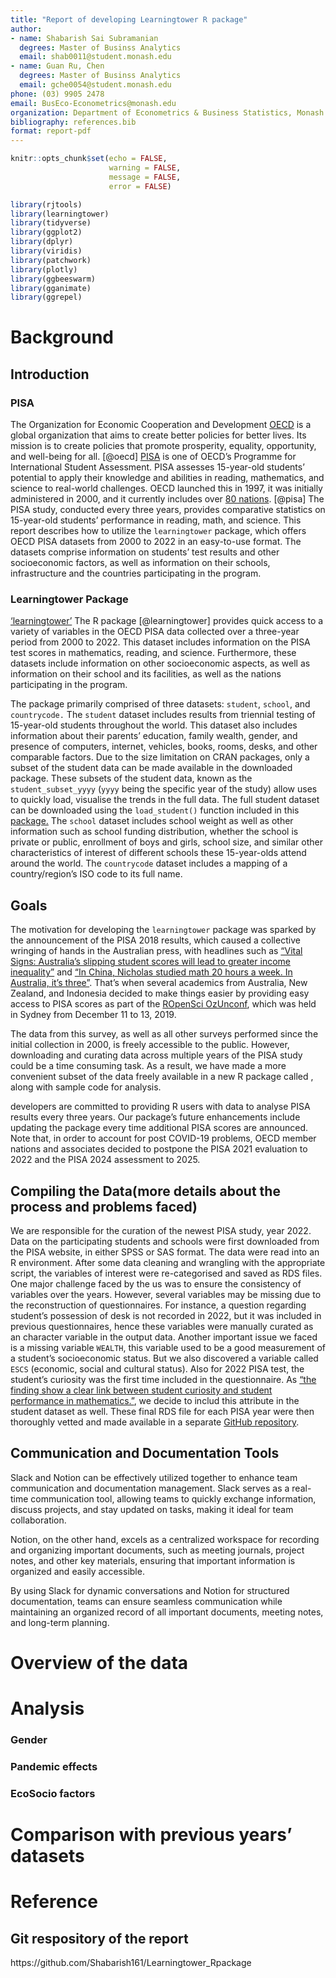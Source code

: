 ```yaml
---
title: "Report of developing Learningtower R package"
author:
- name: Shabarish Sai Subramanian
  degrees: Master of Businss Analytics
  email: shab0011@student.monash.edu
- name: Guan Ru, Chen
  degrees: Master of Businss Analytics
  email: gche0054@student.monash.edu
phone: (03) 9905 2478
email: BusEco-Econometrics@monash.edu
organization: Department of Econometrics & Business Statistics, Monash University
bibliography: references.bib
format: report-pdf
---
```

```r
knitr::opts_chunk$set(echo = FALSE, 
                      warning = FALSE, 
                      message = FALSE, 
                      error = FALSE)
```

```r
library(rjtools)
library(learningtower)
library(tidyverse)
library(ggplot2)
library(dplyr)
library(viridis)
library(patchwork)
library(plotly)
library(ggbeeswarm)
library(gganimate)
library(ggrepel)
```

# Background

## Introduction

### PISA

The Organization for Economic Cooperation and Development [OECD](https://www.oecd.org/about/) is a global organization that aims to create better policies for better lives. Its mission is to create policies that promote prosperity, equality, opportunity, and well-being for all. [@oecd] [PISA](https://www.oecd.org/pisa/) is one of OECD's Programme for International Student Assessment. PISA assesses 15-year-old students' potential to apply their knowledge and abilities in reading, mathematics, and science to real-world challenges. OECD launched this in 1997, it was initially administered in 2000, and it currently includes over [80 nations](https://www.oecd.org/pisa/aboutpisa/pisa-participants.html). [@pisa] The PISA study, conducted every three years, provides comparative statistics on 15-year-old students' performance in reading, math, and science. This report describes how to utilize the `learningtower` package, which offers OECD PISA datasets from 2000 to 2022 in an easy-to-use format. The datasets comprise information on students' test results and other socioeconomic factors, as well as information on their schools, infrastructure and the countries participating in the program.

### Learningtower Package

['learningtower'](https://cran.r-project.org/web/packages/learningtower/index.html) The R package [@learningtower] provides quick access to a variety of variables in the OECD PISA data collected over a three-year period from 2000 to 2022. This dataset includes information on the PISA test scores in mathematics, reading, and science. Furthermore, these datasets include information on other socioeconomic aspects, as well as information on their school and its facilities, as well as the nations participating in the program.

The \CRANpkg{learningtower} package primarily comprised of three datasets: `student`, `school`, and `countrycode.` The `student` dataset includes results from triennial testing of 15-year-old students throughout the world. This dataset also includes information about their parents' education, family wealth, gender, and presence of computers, internet, vehicles, books, rooms, desks, and other comparable factors. Due to the size limitation on CRAN packages, only a subset of the student data can be made available in the downloaded package. These subsets of the student data, known as the `student_subset_yyyy` (`yyyy` being the specific year of the study) allow uses to quickly load, visualise the trends in the full data. The full student dataset can be downloaded using the `load_student()` function included in this [package.](https://kevinwang09.github.io/learningtower/) 
The `school` dataset includes school weight as well as other information such as school funding distribution, whether the school is private or public, enrollment of boys and girls, school size, and similar other characteristics of interest of different schools these 15-year-olds attend around the world. The `countrycode` dataset includes a mapping of a country/region's ISO code to its full name.

## Goals

The motivation for developing the `learningtower` package was sparked by the announcement of the PISA 2018 results, which caused a collective wringing of hands in the Australian press, with headlines such as ["Vital Signs: Australia's slipping student scores will lead to greater income inequality"](https://theconversation.com/vital-signs-australias-slipping-student-scores-will-lead-to-greater-income-inequality-128301) and ["In China, Nicholas studied math 20 hours a week. In Australia, it's three"](https://www.smh.com.au/education/in-china-nicholas-studied-maths-20-hours-a-week-in-australia-it-s-three-20191203-p53ggv.html). That's when several academics from Australia, New Zealand, and Indonesia decided to make things easier by providing easy access to PISA scores as part of the [ROpenSci OzUnconf](https://ozunconf19.ropensci.org/), which was held in Sydney from December 11 to 13, 2019. 

The data from this survey, as well as all other surveys performed since the initial collection in 2000, is freely accessible to the public. However, downloading and curating data across multiple years of the PISA study could be a time consuming task. As a result, we have made a more convenient subset of the data freely available in a new R package called \CRANpkg{learningtower}, along with sample code for analysis.

\CRANpkg{learningtower} developers are committed to providing R users with data to analyse PISA results every three years. Our package's future enhancements include updating the package every time additional PISA scores are announced. Note that, in order to account for post COVID-19 problems, OECD member nations and associates decided to postpone the PISA 2021 evaluation to 2022 and the PISA 2024 assessment to 2025.

## Compiling the Data(more details about the process and problems faced)

We are responsible for the curation of the newest PISA study, year 2022. Data on the participating students and schools were first downloaded from the PISA website, in either SPSS or SAS format. The data were read into an R environment. After some data cleaning and wrangling with the appropriate script, the variables of interest were re-categorised and saved as RDS files. One major challenge faced by the us was to ensure the consistency of variables over the years. 
However, several variables may be missing due to the reconstruction of questionnaires. For instance, a question regarding student's possession of desk is not recorded in 2022, but it was included in previous questionnaires, hence these variables were manually curated as an character variable in the output data. Another important issue we faced is a missing variable `WEALTH`, this variable used to be a good measurement of a student's socioeconomic status. But we also discovered a variable called `ESCS` (economic, social and cultural status). 
Also for 2022 PISA test, the student's curiosity was the first time included in the questionnaire. As ["the finding show a clear link between student curiosity and student performance in mathematics."](https://www.teachermagazine.com/au_en/articles/pisa-2022-student-curiosity-helps-maths-performance), we decide to includ this attribute in the student dataset as well.
These final RDS file for each PISA year were then thoroughly vetted and made available in a separate [GitHub repository](https://github.com/kevinwang09/learningtower_masonry).

## Communication and Documentation Tools

Slack and Notion can be effectively utilized together to enhance team communication and documentation management. Slack serves as a real-time communication tool, allowing teams to quickly exchange information, discuss projects, and stay updated on tasks, making it ideal for team collaboration.

Notion, on the other hand, excels as a centralized workspace for recording and organizing important documents, such as meeting journals, project notes, and other key materials, ensuring that important information is organized and easily accessible.

By using Slack for dynamic conversations and Notion for structured documentation, teams can ensure seamless communication while maintaining an organized record of all important documents, meeting notes, and long-term planning.


# Overview of the data

# Analysis

### Gender

### Pandemic effects

### EcoSocio factors


# Comparison with previous years' datasets

# Reference
 
## Git respository of the report

https://github.com/Shabarish161/Learningtower_Rpackage